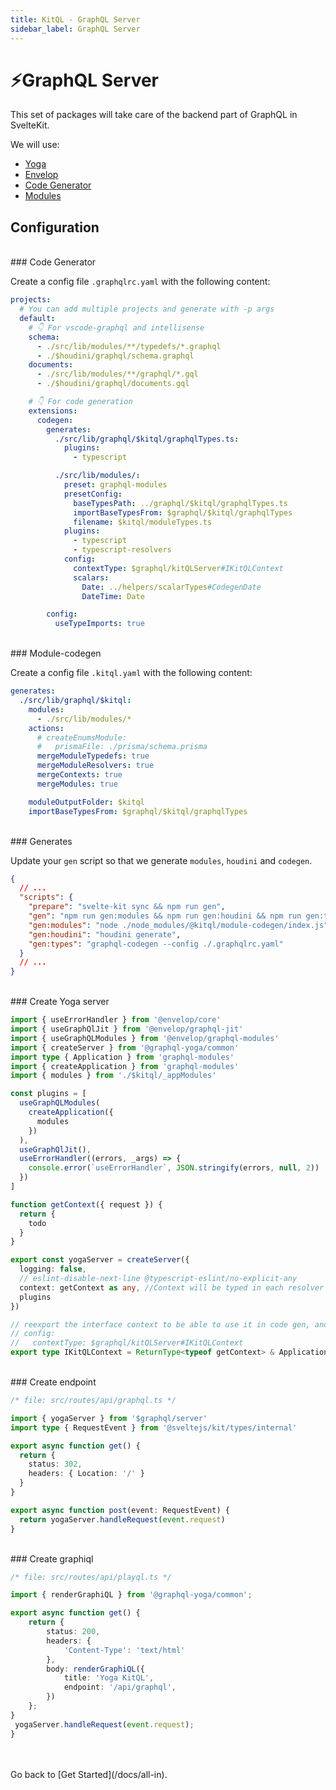 ```yaml
---
title: KitQL - GraphQL Server
sidebar_label: GraphQL Server
---
```


# ⚡GraphQL Server

This set of packages will take care of the backend part of GraphQL in SvelteKit.

We will use:

- [Yoga](https://www.graphql-yoga.com/)
- [Envelop](https://www.envelop.dev/)
- [Code Generator](https://www.graphql-code-generator.com/)
- [Modules](https://www.graphql-modules.com/)

## Configuration

<br />
### Code Generator

Create a config file `.graphqlrc.yaml` with the following content:

```yaml
projects:
  # You can add multiple projects and generate with -p args
  default:
    # 👇 For vscode-graphql and intellisense
    schema:
      - ./src/lib/modules/**/typedefs/*.graphql
      - ./$houdini/graphql/schema.graphql
    documents:
      - ./src/lib/modules/**/graphql/*.gql
      - ./$houdini/graphql/documents.gql

    # 👇 For code generation
    extensions:
      codegen:
        generates:
          ./src/lib/graphql/$kitql/graphqlTypes.ts:
            plugins:
              - typescript

          ./src/lib/modules/:
            preset: graphql-modules
            presetConfig:
              baseTypesPath: ../graphql/$kitql/graphqlTypes.ts
              importBaseTypesFrom: $graphql/$kitql/graphqlTypes
              filename: $kitql/moduleTypes.ts
            plugins:
              - typescript
              - typescript-resolvers
            config:
              contextType: $graphql/kitQLServer#IKitQLContext
              scalars:
                Date: ../helpers/scalarTypes#CodegenDate
                DateTime: Date

        config:
          useTypeImports: true
```

<br />
### Module-codegen

Create a config file `.kitql.yaml` with the following content:

```yaml
generates:
  ./src/lib/graphql/$kitql:
    modules:
      - ./src/lib/modules/*
    actions:
      # createEnumsModule:
      #   prismaFile: ./prisma/schema.prisma
      mergeModuleTypedefs: true
      mergeModuleResolvers: true
      mergeContexts: true
      mergeModules: true

    moduleOutputFolder: $kitql
    importBaseTypesFrom: $graphql/$kitql/graphqlTypes
```

<br />
### Generates

Update your `gen` script so that we generate `modules`, `houdini` and `codegen`.

```json
{
  // ...
  "scripts": {
    "prepare": "svelte-kit sync && npm run gen",
    "gen": "npm run gen:modules && npm run gen:houdini && npm run gen:types",
    "gen:modules": "node ./node_modules/@kitql/module-codegen/index.js",
    "gen:houdini": "houdini generate",
    "gen:types": "graphql-codegen --config ./.graphqlrc.yaml"
  }
  // ...
}
```

<br />
### Create Yoga server

```ts
import { useErrorHandler } from '@envelop/core'
import { useGraphQlJit } from '@envelop/graphql-jit'
import { useGraphQLModules } from '@envelop/graphql-modules'
import { createServer } from '@graphql-yoga/common'
import type { Application } from 'graphql-modules'
import { createApplication } from 'graphql-modules'
import { modules } from './$kitql/_appModules'

const plugins = [
  useGraphQLModules(
    createApplication({
      modules
    })
  ),
  useGraphQlJit(),
  useErrorHandler((errors, _args) => {
    console.error(`useErrorHandler`, JSON.stringify(errors, null, 2))
  })
]

function getContext({ request }) {
  return {
    todo
  }
}

export const yogaServer = createServer({
  logging: false,
  // eslint-disable-next-line @typescript-eslint/no-explicit-any
  context: getContext as any, //Context will be typed in each resolver with IYogaContext (under)
  plugins
})

// reexport the interface context to be able to use it in code gen, and have resolvers fully typed!
// config:
//   contextType: $graphql/kitQLServer#IKitQLContext
export type IKitQLContext = ReturnType<typeof getContext> & Application
```

<br />
### Create endpoint

```ts
/* file: src/routes/api/graphql.ts */

import { yogaServer } from '$graphql/server'
import type { RequestEvent } from '@sveltejs/kit/types/internal'

export async function get() {
  return {
    status: 302,
    headers: { Location: '/' }
  }
}

export async function post(event: RequestEvent) {
  return yogaServer.handleRequest(event.request)
}
```

<br />
### Create graphiql

```ts
/* file: src/routes/api/playql.ts */

import { renderGraphiQL } from '@graphql-yoga/common';

export async function get() {
	return {
		status: 200,
		headers: {
			'Content-Type': 'text/html'
		},
		body: renderGraphiQL({
			title: 'Yoga KitQL',
			endpoint: '/api/graphql',
		})
	};
}
 yogaServer.handleRequest(event.request);
}
```

<br />
<br />
Go back to [Get Started](/docs/all-in).
